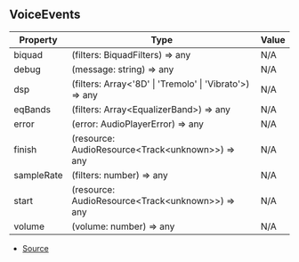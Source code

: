 ## VoiceEvents

| Property | Type | Value |
| ----------- | ----------- | ----------- |
| biquad | (filters: BiquadFilters) => any | N/A |
| debug | (message: string) => any | N/A |
| dsp | (filters: Array\<'8D' \| 'Tremolo' \| 'Vibrato'>) => any | N/A |
| eqBands | (filters: Array\<EqualizerBand>) => any | N/A |
| error | (error: AudioPlayerError) => any | N/A |
| finish | (resource: AudioResource\<Track\<unknown>>) => any | N/A |
| sampleRate | (filters: number) => any | N/A |
| start | (resource: AudioResource\<Track\<unknown>>) => any | N/A |
| volume | (volume: number) => any | N/A |


- [Source](https://github.com/Androz2091/discord-player/blob/72b264e/packages/discord-player/src/VoiceInterface/StreamDispatcher.ts#L54)